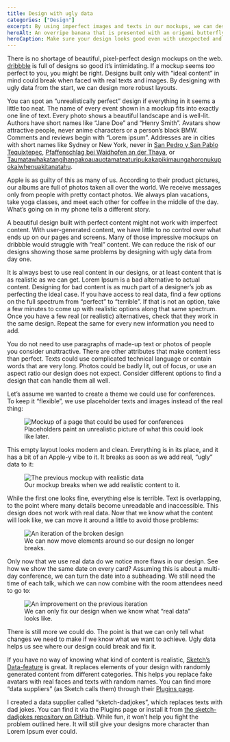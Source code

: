 ---
title: Design with ugly data
categories: ["Design"]
excerpt: By using imperfect images and texts in our mockups, we can design more robust layouts.
heroAlt: An overripe banana that is presented with an origami butterfly and flower petals.
heroCaption: Make sure your design looks good even with unexpected and unusual content.
---

There is no shortage of beautiful, pixel-perfect design mockups on the web. [dribbble](https://dribbble.com) is full of designs so good it’s intimidating. If a mockup seems _too_ perfect to you, you might be right. Designs built only with “ideal content” in mind could break when faced with real texts and images. By designing with ugly data from the start, we can design more robust layouts.

You can spot an “unrealistically perfect” design if everything in it seems a little too neat. The name of every event shown in a mockup fits into exactly one line of text. Every photo shows a beautiful landscape and is well-lit. Authors have short names like “Jane Doe” and “Henry Smith”. Avatars show attractive people, never anime characters or a person’s black BMW. Comments and reviews begin with “Lorem ipsum”. Addresses are in cities with short names like Sydney or New York, never in [San Pedro y San Pablo Tequixtepec](https://en.wikipedia.org/wiki/San_Pedro_y_San_Pablo_Tequixtepec), [Pfaffenschlag bei Waidhofen an der Thaya](https://en.wikipedia.org/wiki/Pfaffenschlag_bei_Waidhofen), or [Taumatawhakatangihangakoauauotamateaturipukakapikimaungahoronukupokaiwhenuakitanatahu](https://en.wikipedia.org/wiki/Taumatawhakatangihangakoauauotamateaturipukakapikimaungahoronukupokaiwhenuakitanatahu).

Apple is as guilty of this as many of us. According to their product pictures, our albums are full of photos taken all over the world. We receive messages only from people with pretty contact photos. We always plan vacations, take yoga classes, and meet each other for coffee in the middle of the day. What’s going on in my phone tells a different story.

A beautiful design built with perfect content might not work with imperfect content. With user-generated content, we have little to no control over what ends up on our pages and screens. Many of those impressive mockups on dribbble would struggle with “real” content. We can reduce the risk of our designs showing those same problems by designing with ugly data from day one.

It is always best to use real content in our designs, or at least content that is as realistic as we can get. Lorem Ipsum is a bad alternative to actual content. Designing for bad content is as much part of a designer’s job as perfecting the ideal case. If you have access to real data, find a few options on the full spectrum from “perfect” to “terrible”. If that is not an option, take a few minutes to come up with realistic options along that same spectrum. Once you have a few real (or realistic) alternatives, check that they work in the same design. Repeat the same for every new information you need to add.

You do not need to use paragraphs of made-up text or photos of people you consider unattractive. There are other attributes that make content less than perfect. Texts could use complicated technical language or contain words that are very long. Photos could be badly lit, out of focus, or use an aspect ratio our design does not expect. Consider different options to find a design that can handle them all well.

Let’s assume we wanted to create a theme we could use for conferences. To keep it “flexible”, we use placeholder texts and images instead of the real thing:

<Figure>
  <img
    src="/assets/posts/design-with-ugly-data/mockup-empty.png"
    alt="Mockup of a page that could be used for conferences"
  />

  <Figcaption>
    Placeholders paint an unrealistic picture of what this could look like later.
  </Figcaption>
</Figure>

This empty layout looks modern and clean. Everything is in its place, and it has a bit of an Apple-y vibe to it. It breaks as soon as we add real, “ugly” data to it:

<Figure>
  <img
    src="/assets/posts/design-with-ugly-data/mockup-with-content.png"
    alt="The previous mockup with realistic data"
  />

  <Figcaption>
    Our mockup breaks when we add realistic content to it.
  </Figcaption>
</Figure>

While the first one looks fine, everything else is terrible. Text is overlapping, to the point where many details become unreadable and inaccessible. This design does not work with real data. Now that we know what the content will look like, we can move it around a little to avoid those problems:

<Figure>
  <img
    src="/assets/posts/design-with-ugly-data/mockup-with-all-content-visible.png"
    alt="An iteration of the broken design"
  />

  <Figcaption>
    We can now move elements around so our design no longer breaks.
  </Figcaption>
</Figure>

Only now that we use real data do we notice more flaws in our design. See how we show the same date on every card? Assuming this is about a multi-day conference, we can turn the date into a subheading. We still need the time of each talk, which we can now combine with the room attendees need to go to:

<Figure>
  <img
    src="/assets/posts/design-with-ugly-data/mockup-with-cleaned-up-content.png"
    alt="An improvement on the previous iteration"
  />

  <Figcaption>
    We can only fix our design when we know what “real data” looks like.
  </Figcaption>
</Figure>

There is still more we could do. The point is that we can only tell what changes we need to make if we know what we want to achieve. Ugly data helps us see where our design could break and fix it.

If you have no way of knowing what kind of content is realistic, [Sketch’s Data-feature](https://www.sketch.com/docs/data/) is great. It replaces elements of your design with randomly generated content from different categories. This helps you replace fake avatars with real faces and texts with random names. You can find more “data suppliers” (as Sketch calls them) through their [Plugins page](https://www.sketch.com/extensions/plugins/).

I created a data supplier called “sketch-dadjokes”, which replaces texts with dad jokes. You can find it via the Plugins page or install it from [the sketch-dadjokes repository on GitHub](https://github.com/domhabersack/sketch-dadjokes). While fun, it won’t help you fight the problem outlined here. It will still give your designs more character than Lorem Ipsum ever could.
